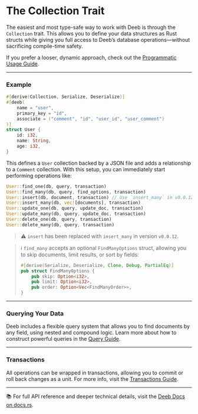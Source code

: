 # The Collection Trait

The easiest and most type-safe way to work with Deeb is through the `Collection` trait. This allows you to define your data structures as Rust structs while giving you full access to Deeb’s database operations—without sacrificing compile-time safety.

If you prefer a looser, dynamic approach, check out the [Programmatic Usage Guide](/docs/guide/programtic-usage).

---

### Example

```rust
#[derive(Collection, Serialize, Deserialize)]
#[deeb(
    name = "user",
    primary_key = "id",
    associate = ("comment", "id", "user_id", "user_comment")
)]
struct User {
    id: i32,
    name: String,
    age: i32,
}
```

This defines a `User` collection backed by a JSON file and adds a relationship to a `Comment` collection. With this setup, you can immediately start performing operations like:

```rust
User::find_one(db, query, transaction)
User::find_many(db, query, find_options, transaction)
User::insert(db, document, transaction) // Use `insert_many` in v0.0.12+
User::insert_many(db, vec![documents], transaction)
User::update_one(db, query, update_doc, transaction)
User::update_many(db, query, update_doc, transaction)
User::delete_one(db, query, transaction)
User::delete_many(db, query, transaction)
```

> ⚠️ `insert` has been replaced with `insert_many` in version `v0.0.12`.

> ℹ️ `find_many` accepts an optional `FindManyOptions` struct, allowing you to skip documents, limit results, or sort by fields:
> 
> ```rust
> #[derive(Serialize, Deserialize, Clone, Debug, PartialEq)]
> pub struct FindManyOptions {
>     pub skip: Option<i32>,
>     pub limit: Option<i32>,
>     pub order: Option<Vec<FindManyOrder>>,
> }
> ```

---

### Querying Your Data

Deeb includes a flexible query system that allows you to find documents by any field, using nested and compound logic. Learn more about how to construct powerful queries in the [Query Guide](/docs/queries).

---

### Transactions

All operations can be wrapped in transactions, allowing you to commit or roll back changes as a unit. For more info, visit the [Transactions Guide](/docs/guide/transactions).

---

📚 For full API reference and deeper technical details, visit the [Deeb Docs on docs.rs](https://docs.rs/deeb/latest/deeb/).
